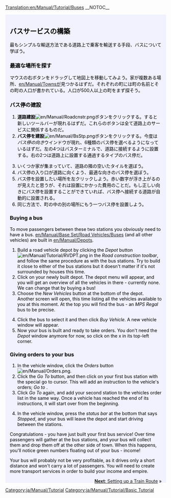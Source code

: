 [[Translation:en/Manual/Tutorial/Buses]]
{{en/Translation|origin= en/Manual/Tutorial/Buses
|from  = en
|to    = ja
|Percentage = 0
}}
__NOTOC__
{{en/Tabs|5|2
|ja/Manual/Tutorial/Main Page|1. はじめに<!--
-->|ja/Manual/Tutorial/Buses|2. バス<!--
-->|ja/Manual/Tutorial/Trains|3. 鉄道<!--
-->|ja/Manual/Tutorial/Planes|4. 飛行機<!--
-->|ja/Manual/Tutorial/Conclusion|5. おわりに}}
<div style="padding:.5em 1em 1em 1em; border-top:none; background-color:#f1f2fe; color:#000;">
{{en/Manual/Tutorial/Navigation}}
==バスサービスの構築==
最もシンプルな輸送方法である道路上で乗客を輸送する手段、バスについて学ぼう。
===最適な場所を探す===
マウスの右ボタンをドラッグして地図上を移動してみよう。家が複数ある場所、[[en/Manual/Towns]]が見つかるはずだ。それぞれの町には町の名前とその町の人口が書かれている。人口が500人以上の町をまず探そう。

===バス停の建設===
# '''道路建設'''[[File:en/Manual/Roadcnstr.png]]ボタンをクリックする。すると新しいツールバーが現れるはずだ。これらのボタンは全て道路上のサービスに関係するものだ。
#'''バス停を建設'''[[File:en/Manual/BsStp.png]]ボタンをクリックする。今度は''バス停の向き''ウインドウが現れ、6種類のバス停を選べるようになっているはずだ。左の4つはバスターミナルで、道路に接続するように設置する。右の2つは道路上に設置する通過するタイプのバス停だ。
{{en/Phototable|[[File:en/Manual/Tutorial bus 2.png]]|バス停の向きと設置場所|none|6=:}}
<ol start="3">
<li>いくつか家が集まっていて、道路の隣の空いたタイルを選ぼう。
<li>バス停の入り口が道路に向くよう、最適な向きのバス停を選ぼう。
<li>バス停を設置したい場所を左クリックしよう。赤い数字が浮き上がるのが見えたと思うが、それは設置にかかった費用のことだ。もし正しい向きにバス停を設置することができていれば、バス停へ接続する道路が自動的に設置される。
<li>同じ方法で、町の中の別の場所にもう一つバス停を設置しよう。
</ol>
{{en/Phototable|[[File:en/Manual/Tutorial bus 4.png|400px]]|2つのバス停が設置できた。|none|6=:}}

===Buying a bus===
To move passengers between these two stations you obviously need to have a bus. [[en/Manual/Base Set/Road Vehicles/Buses]] (and all other vehicles) are built in [[en/Manual/Depots]].
#Build a road vehicle depot by clicking the ''Depot'' button [[File:en/Manual/Tutorial/RVDPT.png]] in the ''Road construction toolbar'', and follow the same procedure as with the bus stations. Try to build it close to either of the bus stations but it doesn't matter if it's not surrounded by houses this time.
#Click on your newly built depot. The depot menu will appear, and you will get an overview of all the vehicles in there - currently none. We can change that by buying a bus!
#Choose the ''New Vehicles'' button at the bottom of the depot. Another screen will open, this time listing all the vehicles available to you at this moment. At the top you will find the bus - an ''MPS Regal'' bus to be precise.
{{en/Phototable|[[File:en/Manual/Tutorial bus 5.png]]|Inside the depot...|none|6=:}}
<ol start="4">
<li>Click the bus to select it and then click ''Buy Vehicle''. A new vehicle window will appear.
<li>Now your bus is built and ready to take orders. You don't need the ''Depot'' window anymore for now, so click on the x in its top-left corner.
</ol>

===Giving orders to your bus===
#In the vehicle window, click the ''Orders'' button [[File:en/Manual/Orders.png]]. 
#Click the ''Go To'' button, and then click on your first bus station with the special go to cursor. This will add an instruction to the vehicle's orders; ''Go to <station name>''. 
#Click ''Go To'' again, and add your second station to the vehicles order list in the same way. Once a vehicle has reached the end of its instructions, it will start over from the beginning.
{{en/Phototable|[[File:en/Manual/Tutorial bus 6.png]]|Giving orders.|none|6=:}}
<ol start="4">
<li>In the vehicle window, press the ''status bar'' at the bottom that says ''Stopped'', and your bus will leave the depot and start driving between the stations.
</ol>
{{en/Phototable|[[File:en/Manual/Tutorial bus 7.png]]|Your first bus is about to arrive at the bus station.|none|6=:}}
Congratulations - you have just built your first bus service! Over time passengers will gather at the bus stations, and your bus will collect them and drop them off at the other side of town. When this happens, you'll notice green numbers floating out of your bus - income!

Your bus will probably not be very profitable, as it drives only a short distance and won't carry a lot of passengers. You will need to create more transport services in order to build your income and empire.


<span style="float: right">[[en/Manual/Tutorial/Trains|'''Next''': Setting up a Train Route]] &raquo;</span>
</div>
[[Category:ja/Manual/Tutorial]]
[[Category:ja/Manual/Tutorial/Basic Tutorial]]